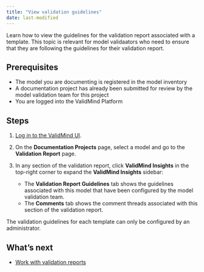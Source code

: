 ```yaml
---
title: "View validation guidelines"
date: last-modified
---
```


Learn how to view the guidelines for the validation report associated with a template. This topic is relevant for model validaators who need to ensure that they are following the guidelines for their validation report.  

## Prerequisites

* The model you are documenting is registered in the model inventory
* A documentation project has already been submitted for review by the model validation team for this project
* You are logged into the ValidMind Platform

## Steps

1. [Log in to the ValidMind UI]({{< var vm_ui >}}). 

2. On the **Documentation Projects** page, select a model and go to the  **Validation Report** page. 

1. In any section of the validation report, click **ValidMind Insights** in the top-right corner to expand the **ValidMind Insights** sidebar:
<!--- **Need image** --->

   - The **Validation Report Guidelines** tab shows the guidelines associated with this model that have been configured by the model validation team.
   - The **Comments** tab shows the comment threads associated with this section of the validation report.

::: {.column-margin}
::: {.callout-tip}
The validation guidelines for each template can only be configured by an administrator.
:::
:::

<!---
## Troubleshooting

[Include any common issues or errors that may arise during the task and how to resolve them.]
--->

## What's next

<!---* [Create project findings](create-project-findings.qmd)--->
* [Work with validation reports](build-validation-reports.qmd)

